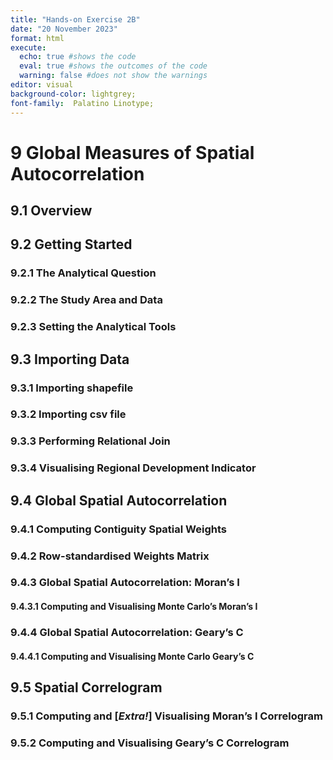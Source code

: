 ```yaml
---
title: "Hands-on Exercise 2B"
date: "20 November 2023"
format: html
execute: 
  echo: true #shows the code
  eval: true #shows the outcomes of the code
  warning: false #does not show the warnings
editor: visual
background-color: lightgrey;
font-family:  Palatino Linotype;
---
```


# 9 Global Measures of Spatial Autocorrelation

## 9.1 Overview

## 9.2 Getting Started

### 9.2.1 The Analytical Question

### 9.2.2 The Study Area and Data

### 9.2.3 Setting the Analytical Tools

## 9.3 Importing Data

### 9.3.1 Importing shapefile

### 9.3.2 Importing csv file

### 9.3.3 Performing Relational Join

### 9.3.4 Visualising Regional Development Indicator

## 9.4 Global Spatial Autocorrelation

### 9.4.1 Computing Contiguity Spatial Weights

### 9.4.2 Row-standardised Weights Matrix

### 9.4.3 Global Spatial Autocorrelation: Moran's I

#### 9.4.3.1 Computing and Visualising Monte Carlo's Moran's I

### 9.4.4 Global Spatial Autocorrelation: Geary's C

#### 9.4.4.1 Computing and Visualising Monte Carlo Geary's C

## 9.5 Spatial Correlogram

### 9.5.1 Computing and \[*Extra!*\] Visualising Moran's I Correlogram

### 9.5.2 Computing and Visualising Geary's C Correlogram

### 
